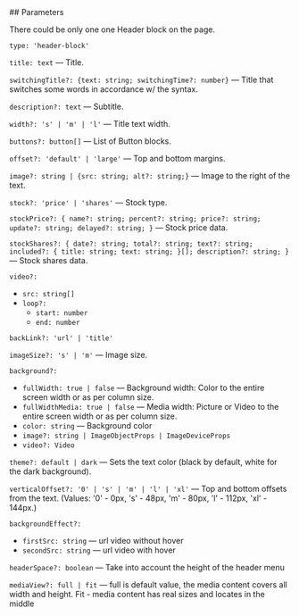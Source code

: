 

<Meta of={HeaderStories} />
<StoryTemplate>
## Parameters

There could be only one one Header block on the page.

`type: 'header-block'`

`title: text` — Title.

`switchingTitle?: {text: string; switchingTime?: number}` — Title that switches some words in accordance w/ the syntax.

`description?: text` — Subtitle.

`width?: 's' | 'm' | 'l'` — Title text width.

`buttons?: button[]` — List of Button blocks.

`offset?: 'default' | 'large'` — Top and bottom margins.

`image?: string | {src: string; alt?: string;}` — Image to the right of the text.

`stock?: 'price' | 'shares'` — Stock type.

`stockPrice?: { name?: string; percent?: string; price?: string; update?: string; delayed?: string; }` — Stock price data.

`stockShares?: { date?: string; total?: string; text?: string; included?: { title: string; text: string; }[]; description?: string; }` — Stock shares data.

`video?:`

-   `src: string[]`
-   `loop?:`
    -   `start: number`
    -   `end: number`

`backLink?: 'url' | 'title'`

`imageSize?: 's' | 'm'` — Image size.

`background?:`

-   `fullWidth: true | false` — Background width: Color to the entire screen width or as per column size.
-   `fullWidthMedia: true | false` — Media width: Picture or Video to the entire screen width or as per column size.
-   `color: string` — Background color
-   `image?: string | ImageObjectProps | ImageDeviceProps`
-   `video?: Video`

`theme?: default | dark` — Sets the text color (black by default, white for the dark background).

`verticalOffset?: '0' | 's' | 'm' | 'l' | 'xl'` — Top and bottom offsets from the text. (Values: '0' - 0px, 's' - 48px, 'm' - 80px, 'l' - 112px, 'xl' - 144px.)

`backgroundEffect?:`

-   `firstSrc: string` — url video without hover
-   `secondSrc: string` — url video with hover

`headerSpace?: boolean` — Take into account the height of the header menu


</StoryTemplate>

`mediaView?: full | fit` — full is default value, the media content covers all width and height. Fit - media content has real sizes and locates in the middle
